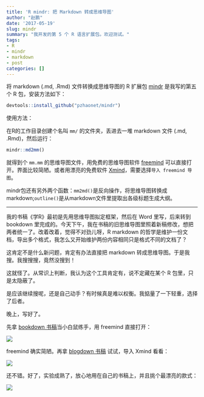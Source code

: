 ```yaml
---
title: 'R mindr: 把 Markdown 转成思维导图'
author: "赵鹏"
date: '2017-05-19'
slug: mindr
summary: "我开发的第 5 个 R 语言扩展包。欢迎测试。"
tags:
- R
- mindr
- markdown
- post
categories: []
---
```


将 markdown (.md, .Rmd) 文件转换成思维导图的 R 扩展包 [mindr](https://github.com/pzhaonet/mindr) 是我写的第五个 R 包，安装方法如下：

```r
devtools::install_github("pzhaonet/mindr")
```

使用方法：

在R的工作目录创建个名叫 `mm/` 的文件夹，丢进去一堆 markdown 文件 (.md, .Rmd)，然后运行：

```r
mindr::md2mm()
```

就得到个 `mm.mm` 的思维导图文件，用免费的思维导图软件 [freemind](http://freemind.sourceforge.net/wiki/index.php/Download) 可以直接打开。界面比较简陋。或者用漂亮的免费软件 [Xmind](http://www.xmind.net/download/win/)，需要选择`导入 freemind 导图`。

mindr包还有另外两个函数：`mm2md()`是反向操作，将思维导图转换成markdown;`outline()`是从markdown文件里提取出各级标题生成大纲。

-------

我的书稿《学R》最初是先用思维导图拟定框架，然后在 Word 里写，后来转到 bookdown 里完成的。今天下午，我在书稿的旧思维导图里照着新稿修改，想把两者统一了。改着改着，觉得不对劲儿呀，R markdown 的哲学是维护一份文档，导出多个格式，我怎么又开始维护两份内容相同只是格式不同的文档了？

这肯定不是什么新问题，肯定有办法直接把 markdown 转成思维导图。于是我搜。我搜搜搜，竟然没搜到！

这就怪了。从常识上判断，我认为这个工具肯定有，说不定藏在某个 R 包里，只是太隐蔽了。

是应该继续搜呢，还是自己动手？有时候真是难以权衡。我掂量了一下轻重，选择了后者。

晚上，写好了。

先拿 [bookdown 书稿](https://github.com/rstudio/bookdown/tree/master/inst/examples)当小白鼠练手，用 freemind 直接打开：

![](https://raw.githubusercontent.com/pzhaonet/mindr/master/showcase/mindr_bookdown.jpeg)

freemind 确实简陋。再拿 [blogdown 书稿](https://github.com/rstudio/blogdown/tree/master/docs) 试试，导入 Xmind 看看：

![](https://raw.githubusercontent.com/pzhaonet/mindr/master/showcase/mindr_blogdown.jpg)

还不错。好了，实验成熟了，放心地用在自己的书稿上，并且挑个最漂亮的款式：

![](https://raw.githubusercontent.com/pzhaonet/mindr/master/showcase/mindr_xuer.jpg)
